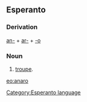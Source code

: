 ==Esperanto==
===Derivation===
[[an-]] + [[ar-]] + [[-o]]
===Noun===
# [[troupe]].

[[eo:anaro]]
[[Category:Esperanto language]]
